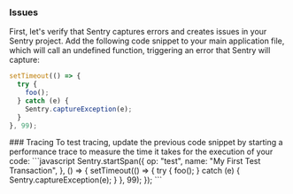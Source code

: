 ### Issues

First, let's verify that Sentry captures errors and creates issues in your Sentry project. Add the following code snippet to your main application file, which will call an undefined function, triggering an error that Sentry will capture:

```javascript
setTimeout(() => {
  try {
    foo();
  } catch (e) {
    Sentry.captureException(e);
  }
}, 99);
```

<OnboardingOption optionId="performance">
### Tracing
To test tracing, update the previous code snippet by starting a performance trace to measure the time it takes for the execution of your code:
```javascript
Sentry.startSpan({
  op: "test",
  name: "My First Test Transaction",
}, () => {
  setTimeout(() => {
    try {
      foo();
    } catch (e) {
      Sentry.captureException(e);
    }
  }, 99);
});
```
</OnboardingOption>
